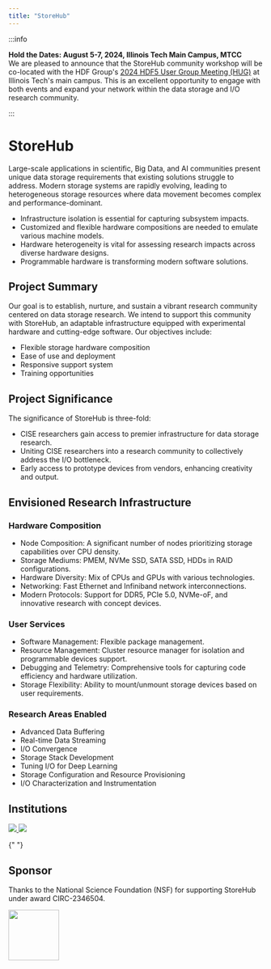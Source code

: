 ```yaml
---
title: "StoreHub"
---
```



:::info

**Hold the Dates: August 5-7, 2024, Illinois Tech Main Campus, MTCC** <br/>
We are pleased to announce that the StoreHub community workshop will be co-located with the HDF Group's [2024 HDF5 User Group Meeting (HUG)](https://hdfgroup.org/hug/hug24) at Illinois Tech's main campus.
This is an excellent opportunity to engage with both events and expand your network within the data storage and I/O research community.

:::

# StoreHub

<ProjectBadges projectId="storehub" />

Large-scale applications in scientific, Big Data, and AI communities present unique data storage requirements that existing solutions struggle to address.
Modern storage systems are rapidly evolving, leading to heterogeneous storage resources where data movement becomes complex and performance-dominant.

- Infrastructure isolation is essential for capturing subsystem impacts.
- Customized and flexible hardware compositions are needed to emulate various machine models.
- Hardware heterogeneity is vital for assessing research impacts across diverse hardware designs.
- Programmable hardware is transforming modern software solutions.

## Project Summary

Our goal is to establish, nurture, and sustain a vibrant research community centered on data storage research.
We intend to support this community with StoreHub, an adaptable infrastructure equipped with experimental hardware and cutting-edge software.
Our objectives include:

- Flexible storage hardware composition
- Ease of use and deployment
- Responsive support system
- Training opportunities

## Project Significance

The significance of StoreHub is three-fold:

- CISE researchers gain access to premier infrastructure for data storage research.
- Uniting CISE researchers into a research community to collectively address the I/O bottleneck.
- Early access to prototype devices from vendors, enhancing creativity and output.

## Envisioned Research Infrastructure

### Hardware Composition

- Node Composition: A significant number of nodes prioritizing storage capabilities over CPU density.
- Storage Mediums: PMEM, NVMe SSD, SATA SSD, HDDs in RAID configurations.
- Hardware Diversity: Mix of CPUs and GPUs with various technologies.
- Networking: Fast Ethernet and Infiniband network interconnections.
- Modern Protocols: Support for DDR5, PCIe 5.0, NVMe-oF, and innovative research with concept devices.

### User Services

- Software Management: Flexible package management.
- Resource Management: Cluster resource manager for isolation and programmable devices support.
- Debugging and Telemetry: Comprehensive tools for capturing code efficiency and hardware utilization.
- Storage Flexibility: Ability to mount/unmount storage devices based on user requirements.

### Research Areas Enabled

- Advanced Data Buffering
- Real-time Data Streaming
- I/O Convergence
- Storage Stack Development
- Tuning I/O for Deep Learning
- Storage Configuration and Resource Provisioning
- I/O Characterization and Instrumentation

## Institutions

<p style={{ display: "flex", marginBottom: 0 }}>
  <a
    href="https://www.iit.edu/"
    style={{ display: "flex", flexDirection: "column", justifyContent: "center" }}
  >
    <img
      src={require("@site/static/img/affiliations/iit.png").default}
      style={{ marginRight: "1em", objectFit: "contain", width: 150 }}
    />
  </a>
  <a href="https://www.osu.edu/">
    <img
      src={require("@site/static/img/affiliations/osu.png").default}
      style={{ objectFit: "contain", width: 150 }}
    />
  </a>
</p>{" "}

## Sponsor

Thanks to the National Science Foundation (NSF) for supporting StoreHub under award CIRC-2346504.

<p>
  <img src={require("@site/static/img/affiliations/nsf.png").default} width="100" />
</p>
